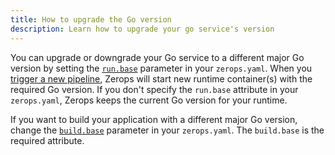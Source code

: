 ```yaml
---
title: How to upgrade the Go version
description: Learn how to upgrade your go service's version
---
```


You can upgrade or downgrade your Go service to a different major Go version by setting the <a href="/go/how-to/build-pipeline#base-1">`run.base`</a> parameter in your `zerops.yaml`. When you [trigger a new pipeline](/go/how-to/trigger-pipeline), Zerops will start new runtime container(s) with the required Go version. If you don't specify the `run.base` attribute in your `zerops.yaml`, Zerops keeps the current Go version for your runtime.

If you want to build your application with a different major Go version, change the <a href="/go/how-to/build-pipeline#base">`build.base`</a> parameter in your `zerops.yaml`. The `build.base` is the required attribute.
